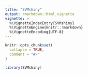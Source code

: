 ```yaml
---
title: "SVMshiny"
output: rmarkdown::html_vignette
vignette: >
  %\VignetteIndexEntry{SVMshiny}
  %\VignetteEngine{knitr::rmarkdown}
  %\VignetteEncoding{UTF-8}
---
```


```r
knitr::opts_chunk$set(
  collapse = TRUE,
  comment = "#>"
)
```

```r
library(SVMshiny)
```
